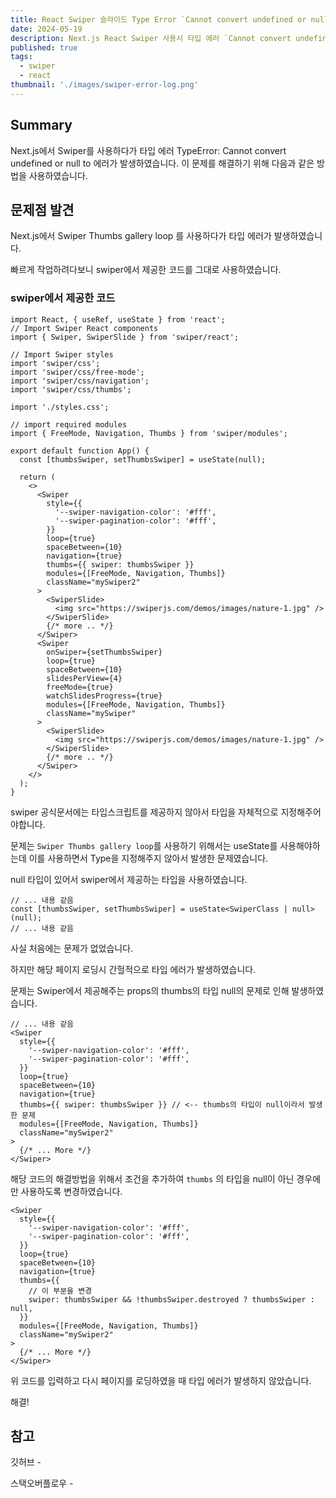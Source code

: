 ```yaml
---
title: React Swiper 슬라이드 Type Error `Cannot convert undefined or null to object` 에러 해결방법
date: 2024-05-19
description: Next.js React Swiper 사용시 타입 에러 `Cannot convert undefined or null to object` 에러 해결방법을 알아보겠습니다.
published: true
tags:
  - swiper
  - react
thumbnail: './images/swiper-error-log.png'
---
```

## Summary

Next.js에서 Swiper를 사용하다가 타입 에러 TypeError: Cannot convert undefined or null to 에러가 발생하였습니다. 이 문제를 해결하기 위해 다음과 같은 방법을 사용하였습니다.

## 문제점 발견

<MDXImage alt="Swiper 타입에러" src="./images/swiper-error-log.png" width="600px" />

Next.js에서 Swiper Thumbs gallery loop <MDXLink href="https://swiperjs.com/demos#thumbs-gallery-loop" title="Swiper Thumbs gallery loop" />를 사용하다가 타입 에러가 발생하였습니다.

빠르게 작업하려다보니 swiper에서 제공한 코드를 그대로 사용하였습니다.

### swiper에서 제공한 코드

```tsx title="swiper.tsx"
import React, { useRef, useState } from 'react';
// Import Swiper React components
import { Swiper, SwiperSlide } from 'swiper/react';

// Import Swiper styles
import 'swiper/css';
import 'swiper/css/free-mode';
import 'swiper/css/navigation';
import 'swiper/css/thumbs';

import './styles.css';

// import required modules
import { FreeMode, Navigation, Thumbs } from 'swiper/modules';

export default function App() {
  const [thumbsSwiper, setThumbsSwiper] = useState(null);

  return (
    <>
      <Swiper
        style={{
          '--swiper-navigation-color': '#fff',
          '--swiper-pagination-color': '#fff',
        }}
        loop={true}
        spaceBetween={10}
        navigation={true}
        thumbs={{ swiper: thumbsSwiper }}
        modules={[FreeMode, Navigation, Thumbs]}
        className="mySwiper2"
      >
        <SwiperSlide>
          <img src="https://swiperjs.com/demos/images/nature-1.jpg" />
        </SwiperSlide>
        {/* more .. */}
      </Swiper>
      <Swiper
        onSwiper={setThumbsSwiper}
        loop={true}
        spaceBetween={10}
        slidesPerView={4}
        freeMode={true}
        watchSlidesProgress={true}
        modules={[FreeMode, Navigation, Thumbs]}
        className="mySwiper"
      >
        <SwiperSlide>
          <img src="https://swiperjs.com/demos/images/nature-1.jpg" />
        </SwiperSlide>
        {/* more .. */}
      </Swiper>
    </>
  );
}
```

swiper 공식문서에는 타입스크립트를 제공하지 않아서 타입을 자체적으로 지정해주어야합니다.

문제는 `Swiper Thumbs gallery loop`를 사용하기 위해서는 useState를 사용해야하는데 이를 사용하면서 Type을 지정해주지 않아서 발생한 문제였습니다.

null 타입이 있어서 swiper에서 제공하는 타입을 사용하였습니다.

```tsx title="swiper.tsx"
// ... 내용 같음
const [thumbsSwiper, setThumbsSwiper] = useState<SwiperClass | null>(null);
// ... 내용 같음
```

사실 처음에는 문제가 없었습니다.

하지만 해당 페이지 로딩시 간헐적으로 타입 에러가 발생하였습니다.

문제는 Swiper에서 제공해주는 props의 thumbs의 타입 null의 문제로 인해 발생하였습니다.

```tsx title="swiper.tsx"
// ... 내용 같음
<Swiper
  style={{
    '--swiper-navigation-color': '#fff',
    '--swiper-pagination-color': '#fff',
  }}
  loop={true}
  spaceBetween={10}
  navigation={true}
  thumbs={{ swiper: thumbsSwiper }} // <-- thumbs의 타입이 null이라서 발생한 문제
  modules={[FreeMode, Navigation, Thumbs]}
  className="mySwiper2"
>
  {/* ... More */}
</Swiper>
```

해당 코드의 해결방법을 위해서 조건을 추가하여 `thumbs` 의 타입을 null이 아닌 경우에만 사용하도록 변경하였습니다.

```tsx title="swiper.tsx"
<Swiper
  style={{
    '--swiper-navigation-color': '#fff',
    '--swiper-pagination-color': '#fff',
  }}
  loop={true}
  spaceBetween={10}
  navigation={true}
  thumbs={{
    // 이 부분을 변경
    swiper: thumbsSwiper && !thumbsSwiper.destroyed ? thumbsSwiper : null,
  }}
  modules={[FreeMode, Navigation, Thumbs]}
  className="mySwiper2"
>
  {/* ... More */}
</Swiper>
```

위 코드를 입력하고 다시 페이지를 로딩하였을 때 타입 에러가 발생하지 않았습니다.

해결!

## 참고

깃허브 - <MDXLink
  href="https://github.com/nolimits4web/swiper/issues/5630"
  title="github swiper issue"
/>

스택오버플로우 - <MDXLink
  href="https://stackoverflow.com/questions/73046820/swiper-react-cannot-convert-undefined-or-null-to-object"
  title="stackoverflow swiper issue"
/>
